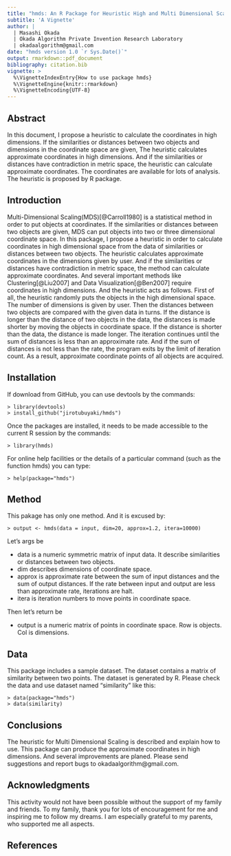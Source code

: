 ```yaml
---
title: "hmds: An R Package for Heuristic High and Multi Dimensional Scaling"
subtitle: 'A Vignette'
author: |
  | Masashi Okada
  | Okada Algorithm Private Invention Research Laboratory
  | okadaalgorithm@gmail.com
date: "hmds version 1.0 `r Sys.Date()`"
output: rmarkdown::pdf_document
bibliography: citation.bib
vignette: >
  %\VignetteIndexEntry{How to use package hmds}
  %\VignetteEngine{knitr::rmarkdown}
  %\VignetteEncoding{UTF-8}
---
```

## Abstract
In this document, I propose a heuristic to calculate the coordinates in high dimensions. If the similarities or distances between two objects and dimensions in the coordinate space are given, The heuristic calculates approximate coordinates in high dimensions. And if the similarities or distances have contradiction in metric space, the heuristic can  calculate approximate coordinates. The coordinates are available for lots of analysis. The heuristic is proposed by R package.

## Introduction
Multi-Dimensional Scaling(MDS)[@Carroll1980] is a statistical method in order to put objects at coordinates. If the similarities or distances between two objects are given, MDS can put objects into two or three dimensional coordinate space. In this package, I propose a heuristic in order to calculate coordinates in high dimensional space from the data of similarities or distances between two objects. The heuristic calculates approximate coordinates in the dimensions given by user. And if the similarities or distances have contradiction in metric space, the method can calculate approximate coordinates. And several important methods like Clustering[@Liu2007] and Data Visualization[@Ben2007] require coordinates in high dimensions. And the heuristic acts as follows. First of all, the heuristic randomly puts the objects in the high dimensional space. The number of dimensions is given by user. Then the distances between two objects are compared with the given data in turns. If the distance is longer than the distance of two objects in the data, the distances is made shorter by moving the objects in coordinate space. If the distance is shorter than the data, the distance is made longer. The iteration continues until the sum of distances is less than an approximate rate. And if the sum of distances is not less than the rate, the program exits by the limit of iteration count. As a result, approximate coordinate points of all objects are acquired.

## Installation
If download from GitHub, you can use devtools by the commands:

```
> library(devtools)
> install_github("jirotubuyaki/hmds")
```

Once the packages are installed, it needs to be made accessible to the current R session by the commands:

```
> library(hmds)
```

For online help facilities or the details of a particular command (such as the function hmds) you can type:

```
> help(package="hmds")
```
## Method
This pakage has only one method. And it is excused by:

```
> output <- hmds(data = input, dim=20, approx=1.2, itera=10000)
```

Let's args be

* data is a numeric symmetric matrix of input data. It describe similarities or distances between two objects.
* dim describes dimensions of coordinate space.
* approx is approximate rate between the sum of input distances and the sum of output distances. If the rate between input and output are less than approximate rate, iterations are halt.
* itera is iteration numbers to move points in coordinate space.

Then let's return be

* output is a numeric matrix of points in coordinate space. Row is objects. Col is dimensions.

## Data
This package includes a sample dataset. The dataset contains a matrix of similarity between two points. The dataset is generated by R. Please check the data and use dataset named "similarity" like this:

```
> data(package="hmds")
> data(similarity)
```

## Conclusions
The heuristic for Multi Dimensional Scaling is described and explain how to use. This package can produce the approximate coordinates in high dimensions. And several improvements are planed. Please send suggestions and report bugs to okadaalgorithm@gmail.com.


## Acknowledgments
This activity would not have been possible without the support of my family and friends. To my family, thank you for lots of encouragement for me and inspiring me to follow my dreams. I am especially grateful to my parents, who supported me all aspects.  


## References
